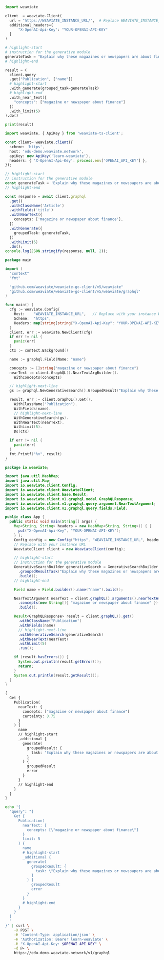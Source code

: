 
<Tabs groupId="languages">
<TabItem value="py" label="Python Client v4">
    <FilteredTextBlock
      text={PyCode}
      startMarker="# START GenerativeOpenAI"
      endMarker="# END GenerativeOpenAI"
      language="py"
    />
</TabItem>
<TabItem value="py3" label="Python Client v3">

```python
import weaviate

client  = weaviate.Client(
  url = "https://WEAVIATE_INSTANCE_URL/",  # Replace WEAVIATE_INSTANCE_URL with your instance URL
  additional_headers={
      "X-OpenAI-Api-Key": "YOUR-OPENAI-API-KEY"
  }
)

# highlight-start
# instruction for the generative module
generateTask = "Explain why these magazines or newspapers are about finance"
# highlight-end

result = (
  client.query
  .get("Publication", ["name"])
  # highlight-start
  .with_generate(grouped_task=generateTask)
  # highlight-end
  .with_near_text({
    "concepts": ["magazine or newspaper about finance"]
  })
  .with_limit(5)
).do()

print(result)
```

</TabItem>
<TabItem value="js" label="JS/TS Client v2">

```ts
import weaviate, { ApiKey } from 'weaviate-ts-client';

const client= weaviate.client({
  scheme: 'https',
  host: 'edu-demo.weaviate.network',
  apiKey: new ApiKey('learn-weaviate'),
  headers: { 'X-OpenAI-Api-Key': process.env['OPENAI_API_KEY'] },
});

// highlight-start
// instruction for the generative module
const generateTask = 'Explain why these magazines or newspapers are about finance';
// highlight-end

const response = await client.graphql
  .get()
  .withClassName('Article')
  .withFields('title')
  .withNearText({
    concepts: ['magazine or newspaper about finance'],
  })
  .withGenerate({
    groupedTask: generateTask,
  })
  .withLimit(5)
  .do();
console.log(JSON.stringify(response, null, 2));
```

</TabItem>
<TabItem value="go" label="Go">

```go
package main

import (
  "context"
  "fmt"

  "github.com/weaviate/weaviate-go-client/v5/weaviate"
  "github.com/weaviate/weaviate-go-client/v5/weaviate/graphql"
)

func main() {
  cfg := weaviate.Config{
    Host:    "WEAVIATE_INSTANCE_URL",   // Replace with your instance URL
    Scheme:  "https",
    Headers: map[string]string{"X-OpenAI-Api-Key": "YOUR-OPENAI-API-KEY"},
  }
  client, err := weaviate.NewClient(cfg)
  if err != nil {
    panic(err)
  }
  ctx := context.Background()

  name := graphql.Field{Name: "name"}

  concepts := []string{"magazine or newspaper about finance"}
  nearText := client.GraphQL().NearTextArgBuilder().
    WithConcepts(concepts)

  // highlight-next-line
  gs := graphql.NewGenerativeSearch().GroupedResult("Explain why these magazines or newspapers are about finance")

  result, err := client.GraphQL().Get().
    WithClassName("Publication").
    WithFields(name).
    // highlight-next-line
    WithGenerativeSearch(gs).
    WithNearText(nearText).
    WithLimit(5).
    Do(ctx)

  if err != nil {
    panic(err)
  }
  fmt.Printf("%v", result)
}
```

</TabItem>
<TabItem value="java" label="Java">

```java
package io.weaviate;

import java.util.HashMap;
import java.util.Map;
import io.weaviate.client.Config;
import io.weaviate.client.WeaviateClient;
import io.weaviate.client.base.Result;
import io.weaviate.client.v1.graphql.model.GraphQLResponse;
import io.weaviate.client.v1.graphql.query.argument.NearTextArgument;
import io.weaviate.client.v1.graphql.query.fields.Field;

public class App {
  public static void main(String[] args) {
    Map<String, String> headers = new HashMap<String, String>() { {
      put("X-OpenAI-Api-Key", "YOUR-OPENAI-API-KEY");
    } };
    Config config = new Config("https", "WEAVIATE_INSTANCE_URL", headers);
    // Replace with your instance URL
    WeaviateClient client = new WeaviateClient(config);

    // highlight-start
    // instruction for the generative module
    GenerativeSearchBuilder generativeSearch = GenerativeSearchBuilder.builder()
      .groupedResultTask("Explain why these magazines or newspapers are about finance")
      .build();
    // highlight-end

    Field name = Field.builder().name("name").build();

    NearTextArgument nearText = client.graphQL().arguments().nearTextArgBuilder()
      .concepts(new String[]{ "magazine or newspaper about finance" })
      .build();

    Result<GraphQLResponse> result = client.graphQL().get()
      .withClassName("Publication")
      .withFields(name)
      // highlight-next-line
      .withGenerativeSearch(generativeSearch)
      .withNearText(nearText)
      .withLimit(5)
      .run();

    if (result.hasErrors()) {
      System.out.println(result.getError());
      return;
    }
    System.out.println(result.getResult());
  }
}
```

</TabItem>
<TabItem value="graphql" label="GraphQL">

```graphql
{
  Get {
    Publication(
      nearText: {
        concepts: ["magazine or newspaper about finance"]
        certainty: 0.75
      }
    ) {
      name
      // highlight-start
      _additional {
        generate(
          groupedResult: {
            task: "Explain why these magazines or newspapers are about finance"
          }
        ) {
          groupedResult
          error
        }
      }
      // highlight-end
    }
  }
}
```

</TabItem>
<TabItem value="curl" label="Curl">

```bash
echo '{
  "query": "{
    Get {
      Publication(
        nearText: {
          concepts: [\"magazine or newspaper about finance\"]
        }
        limit: 5
      ) {
        name
        # highlight-start
        _additional {
          generate(
            groupedResult: {
              task: \"Explain why these magazines or newspapers are about finance\"
            }
          ) {
            groupedResult
            error
          }
        }
        # highlight-end
      }
    }
  }
  "
}' | curl \
    -X POST \
    -H 'Content-Type: application/json' \
    -H 'Authorization: Bearer learn-weaviate' \
    -H "X-OpenAI-Api-Key: $OPENAI_API_KEY" \
    -d @- \
    https://edu-demo.weaviate.network/v1/graphql
```

</TabItem>
</Tabs>
